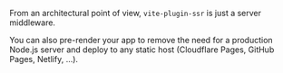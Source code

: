 
From an architectural point of view, `vite-plugin-ssr` is just a server middleware.

<ServerMiddleware />

You can also pre-render your app to remove the need for a production Node.js server and deploy to any static host
(Cloudflare Pages, GitHub Pages, Netlify, ...).

<PrerenderPreview />
